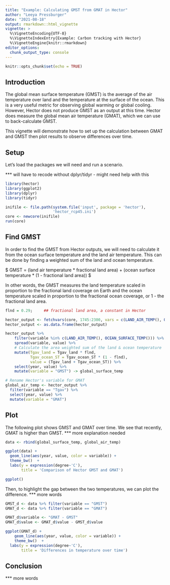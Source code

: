 ```yaml
---
title: "Example: Calculating GMST from GMAT in Hector"
author: "Leeya Pressburger"
date: "2021-08-18"
output: rmarkdown::html_vignette
vignette: >
  %\VignetteEncoding{UTF-8}
  %\VignetteIndexEntry{Example: Carbon tracking with Hector}
  %\VignetteEngine{knitr::rmarkdown}
editor_options: 
  chunk_output_type: console
---
```


```r
knitr::opts_chunk$set(echo = TRUE)
```

## Introduction

The global mean surface temperature (GMST) is the average of the air temperature over land and the temperature at the surface of the ocean. This is a very useful metric for observing global warming or global cooling. However, Hector does not produce GMST as an output at this time. Hector does measure the global mean air temperature (GMAT), which we can use to back-calculate GMST. 

This vignette will demonstrate how to set up the calculation between GMAT and GMST then plot results to observe differences over time. 

## Setup

Let's load the packages we will need and run a scenario.

*** will have to recode without dplyr/tidyr - might need help with this

``` r
library(hector)
library(ggplot2)
library(dplyr)
library(tidyr)

inifile <- file.path(system.file('input', package = 'hector'),
                     'hector_rcp45.ini')
core <- newcore(inifile)
run(core)
```


## Find GMST

In order to find the GMST from Hector outputs, we will need to calculate it from the ocean surface temperature and the land air temperature. This can be done by finding a weighted sum of the land and ocean temperature. 

$ GMST = (land air temperature * fractional land area) + (ocean surface temperature * (1 - fractional land area)) $
  
In other words, the GMST measures the land temperature scaled in proportion to the fractional land coverage on Earth and the ocean temperature scaled in proportion to the fractional ocean coverage, or 1 - the fractional land area.

``` r
flnd = 0.29;     ## fractional land area, a constant in Hector

hector_output <- fetchvars(core, 1745:2300, vars = c(LAND_AIR_TEMP(), OCEAN_SURFACE_TEMP(), GLOBAL_TEMP()))
hector_output <- as.data.frame(hector_output)

hector_output %>% 
    filter(variable %in% c(LAND_AIR_TEMP(), OCEAN_SURFACE_TEMP())) %>% 
    spread(variable, value) %>%
    # Calculate the area weighted sum of the land & ocean temperature
    mutate(Tgav_land = Tgav_land * flnd,
           Tgav_ocean_ST = Tgav_ocean_ST * (1 - flnd),
           value = (Tgav_land + Tgav_ocean_ST)) %>%
    select(year, value) %>% 
    mutate(variable = "GMST") -> global_surface_temp

# Rename Hector's variable for GMAT
global_air_temp <- hector_output %>% 
  filter(variable == "Tgav") %>% 
  select(year, value) %>% 
  mutate(variable = "GMAT") 
```

## Plot 

The following plot shows GMST and GMAT over time. We see that recently, GMAT is higher than GMST. 
*** more explanation needed


``` r

data <- rbind(global_surface_temp, global_air_temp)

ggplot(data) + 
  geom_line(aes(year, value, color = variable)) + 
  theme_bw()  + 
  labs(y = expression(degree~'C'), 
       title = 'Comparison of Hector GMST and GMAT')

ggplot()
```


Then, to highlight the gap between the two temperatures, we can plot the difference. *** more words

``` r

GMST_d <- data %>% filter(variable == "GMST")
GMAT_d <- data %>% filter(variable == "GMAT")

GMAT_d$variable <- "GMAT - GMST"
GMAT_d$value <- GMAT_d$value - GMST_d$value

ggplot(GMAT_d) + 
    geom_line(aes(year, value, color = variable)) + 
    theme_bw()  + 
  labs(y = expression(degree~'C'), 
       title = 'Differences in temperature over time')

```

## Conclusion

*** more words
